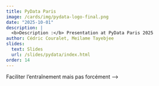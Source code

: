 ```yaml
---
title: PyData Paris
image: /cards/img/pydata-logo-final.png
date: "2025-10-01"
description: |
  <b>Description :</b> Presentation at PyData Paris 2025
author: Cédric Couralet, Meilame Tayebjee
slides:
  text: Slides
  url: /slides/pydata/index.html
order: 14
---
```


<!-- I - Partie Historique / Contexte

Pq librairie 
		- archivage FastText
		- PyTorch ouvre de nouvelles perspectives
		- Réutulisable, transparent, reverser à la communauté, collaboration

II - MLOps pipeline, nouvelle librarie

pq pytorch, pq Lightning
entraînement GPU, inférence CPU 

III - Focus sur la librarie - 

Implém 
Rajout (explicabilité)
Perspective : modèles plus compliqués - mutualiser l'archi
--> Faciliter l'entraînement mais pas forcément -->



